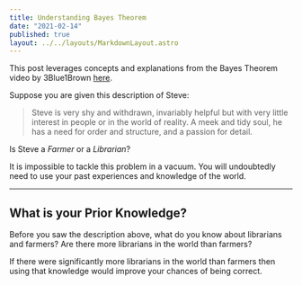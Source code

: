 ```yaml
---
title: Understanding Bayes Theorem
date: "2021-02-14"
published: true
layout: ../../layouts/MarkdownLayout.astro
---
```



<span class="text-xs text-gray-600 font-thin">
  This post leverages concepts and explanations from the Bayes Theorem video by
  3Blue1Brown <a href="https://www.youtube.com/watch?v=HZGCoVF3YvM">here</a>.
</span>

Suppose you are given this description of Steve:

> Steve is very shy and withdrawn, invariably helpful but with very little interest in people or in the world of reality. A meek and tidy soul, he has a need for order and structure, and a passion for detail.

Is Steve a _Farmer_ or a _Librarian_?

It is impossible to tackle this problem in a vacuum. You will undoubtedly need to use your past experiences and knowledge of the world.

---

## What is your Prior Knowledge?

Before you saw the description above, what do you know about librarians and farmers? Are there more librarians in the world than farmers?

If there were significantly more librarians in the world than farmers then using that knowledge would improve your chances of being correct.

<Ratio client:load />
